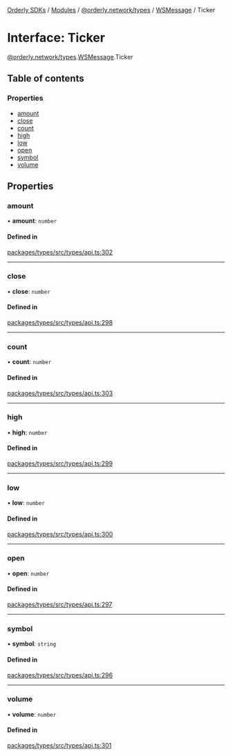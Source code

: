 [Orderly SDKs](./../README) / [Modules](./../modules) / [@orderly.network/types](./../modules/orderly_network_types) / [WSMessage](./../modules/orderly_network_types.WSMessage) / Ticker

# Interface: Ticker

[@orderly.network/types](./../modules/orderly_network_types).[WSMessage](./../modules/orderly_network_types.WSMessage).Ticker

## Table of contents

### Properties

- [amount](./orderly_network_types.WSMessage.Ticker#amount)
- [close](./orderly_network_types.WSMessage.Ticker#close)
- [count](./orderly_network_types.WSMessage.Ticker#count)
- [high](./orderly_network_types.WSMessage.Ticker#high)
- [low](./orderly_network_types.WSMessage.Ticker#low)
- [open](./orderly_network_types.WSMessage.Ticker#open)
- [symbol](./orderly_network_types.WSMessage.Ticker#symbol)
- [volume](./orderly_network_types.WSMessage.Ticker#volume)

## Properties

### amount

• **amount**: `number`

#### Defined in

[packages/types/src/types/api.ts:302](https://github.com/OrderlyNetwork/js-sdk/blob/6414be9e/packages/types/src/types/api.ts#L302)

___

### close

• **close**: `number`

#### Defined in

[packages/types/src/types/api.ts:298](https://github.com/OrderlyNetwork/js-sdk/blob/6414be9e/packages/types/src/types/api.ts#L298)

___

### count

• **count**: `number`

#### Defined in

[packages/types/src/types/api.ts:303](https://github.com/OrderlyNetwork/js-sdk/blob/6414be9e/packages/types/src/types/api.ts#L303)

___

### high

• **high**: `number`

#### Defined in

[packages/types/src/types/api.ts:299](https://github.com/OrderlyNetwork/js-sdk/blob/6414be9e/packages/types/src/types/api.ts#L299)

___

### low

• **low**: `number`

#### Defined in

[packages/types/src/types/api.ts:300](https://github.com/OrderlyNetwork/js-sdk/blob/6414be9e/packages/types/src/types/api.ts#L300)

___

### open

• **open**: `number`

#### Defined in

[packages/types/src/types/api.ts:297](https://github.com/OrderlyNetwork/js-sdk/blob/6414be9e/packages/types/src/types/api.ts#L297)

___

### symbol

• **symbol**: `string`

#### Defined in

[packages/types/src/types/api.ts:296](https://github.com/OrderlyNetwork/js-sdk/blob/6414be9e/packages/types/src/types/api.ts#L296)

___

### volume

• **volume**: `number`

#### Defined in

[packages/types/src/types/api.ts:301](https://github.com/OrderlyNetwork/js-sdk/blob/6414be9e/packages/types/src/types/api.ts#L301)
